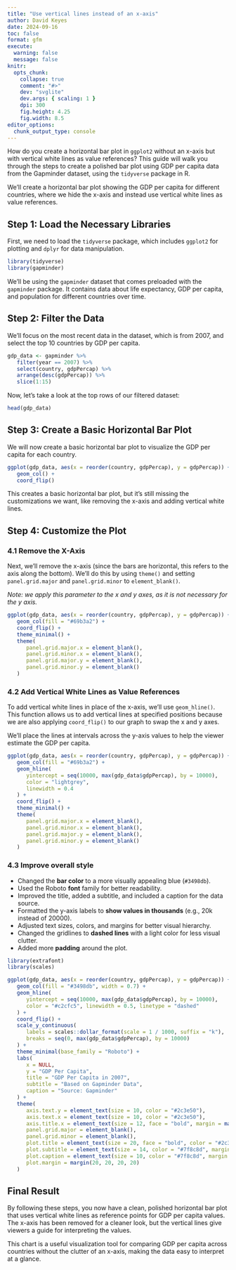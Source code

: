 ```yaml
---
title: "Use vertical lines instead of an x-axis"
author: David Keyes
date: 2024-09-16
toc: false
format: gfm
execute: 
  warning: false
  message: false
knitr:
  opts_chunk:
    collapse: true
    comment: "#>"
    dev: "svglite"
    dev.args: { scaling: 1 }
    dpi: 300
    fig.height: 4.25
    fig.width: 8.5
editor_options: 
  chunk_output_type: console
---
```


How do you create a horizontal bar plot in `ggplot2` without an x-axis but with vertical white lines as value references? This guide will walk you through the steps to create a polished bar plot using GDP per capita data from the Gapminder dataset, using the `tidyverse` package in R.

We'll create a horizontal bar plot showing the GDP per capita for different countries, where we hide the x-axis and instead use vertical white lines as value references.

## Step 1: Load the Necessary Libraries

First, we need to load the `tidyverse` package, which includes `ggplot2` for plotting and `dplyr` for data manipulation.

```r
library(tidyverse)
library(gapminder)
```

We’ll be using the `gapminder` dataset that comes preloaded with the `gapminder` package. It contains data about life expectancy, GDP per capita, and population for different countries over time.

## Step 2: Filter the Data

We’ll focus on the most recent data in the dataset, which is from 2007, and select the top 10 countries by GDP per capita.

```r
gdp_data <- gapminder %>%
   filter(year == 2007) %>%
   select(country, gdpPercap) %>%
   arrange(desc(gdpPercap)) %>%
   slice(1:15)
```

Now, let’s take a look at the top rows of our filtered dataset:

```r
head(gdp_data)
```

## Step 3: Create a Basic Horizontal Bar Plot

We will now create a basic horizontal bar plot to visualize the GDP per capita for each country.

```r
ggplot(gdp_data, aes(x = reorder(country, gdpPercap), y = gdpPercap)) +
   geom_col() +
   coord_flip()
```

This creates a basic horizontal bar plot, but it’s still missing the customizations we want, like removing the x-axis and adding vertical white lines.

## Step 4: Customize the Plot

### 4.1 Remove the X-Axis

Next, we’ll remove the x-axis (since the bars are horizontal, this refers to the axis along the bottom). We’ll do this by using `theme()` and setting `panel.grid.major` and `panel.grid.minor` to `element_blank()`.

_Note: we apply this parameter to the x and y axes, as it is not necessary for the y axis._

```r
ggplot(gdp_data, aes(x = reorder(country, gdpPercap), y = gdpPercap)) +
   geom_col(fill = "#69b3a2") +
   coord_flip() +
   theme_minimal() +
   theme(
      panel.grid.major.x = element_blank(),
      panel.grid.minor.x = element_blank(),
      panel.grid.major.y = element_blank(),
      panel.grid.minor.y = element_blank()
   )
```

### 4.2 Add Vertical White Lines as Value References

To add vertical white lines in place of the x-axis, we'll use `geom_hline()`. This function allows us to add vertical lines at specified positions because we are also applying `coord_flip()` to our graph to swap the x and y axes.

We’ll place the lines at intervals across the y-axis values to help the viewer estimate the GDP per capita.

```r
ggplot(gdp_data, aes(x = reorder(country, gdpPercap), y = gdpPercap)) +
   geom_col(fill = "#69b3a2") +
   geom_hline(
      yintercept = seq(10000, max(gdp_data$gdpPercap), by = 10000),
      color = "lightgrey",
      linewidth = 0.4
   ) +
   coord_flip() +
   theme_minimal() +
   theme(
      panel.grid.major.x = element_blank(),
      panel.grid.minor.x = element_blank(),
      panel.grid.major.y = element_blank(),
      panel.grid.minor.y = element_blank()
   )
```

### 4.3 Improve overall style

- Changed the **bar color** to a more visually appealing blue (`#3498db`).
- Used the Roboto **font** family for better readability.
- Improved the title, added a subtitle, and included a caption for the data source.
- Formatted the y-axis labels to **show values in thousands** (e.g., 20k instead of 20000).
- Adjusted text sizes, colors, and margins for better visual hierarchy.
- Changed the gridlines to **dashed lines** with a light color for less visual clutter.
- Added more **padding** around the plot.

```r
library(extrafont)
library(scales)

ggplot(gdp_data, aes(x = reorder(country, gdpPercap), y = gdpPercap)) +
   geom_col(fill = "#3498db", width = 0.7) +
   geom_hline(
      yintercept = seq(10000, max(gdp_data$gdpPercap), by = 10000),
      color = "#c2cfc5", linewidth = 0.5, linetype = "dashed"
   ) +
   coord_flip() +
   scale_y_continuous(
      labels = scales::dollar_format(scale = 1 / 1000, suffix = "k"),
      breaks = seq(0, max(gdp_data$gdpPercap), by = 10000)
   ) +
   theme_minimal(base_family = "Roboto") +
   labs(
      x = NULL,
      y = "GDP Per Capita",
      title = "GDP Per Capita in 2007",
      subtitle = "Based on Gapminder Data",
      caption = "Source: Gapminder"
   ) +
   theme(
      axis.text.y = element_text(size = 10, color = "#2c3e50"),
      axis.text.x = element_text(size = 10, color = "#2c3e50"),
      axis.title.x = element_text(size = 12, face = "bold", margin = margin(t = 10)),
      panel.grid.major = element_blank(),
      panel.grid.minor = element_blank(),
      plot.title = element_text(size = 20, face = "bold", color = "#2c3e50", margin = margin(b = 10)),
      plot.subtitle = element_text(size = 14, color = "#7f8c8d", margin = margin(b = 20)),
      plot.caption = element_text(size = 10, color = "#7f8c8d", margin = margin(t = 10)),
      plot.margin = margin(20, 20, 20, 20)
   )
```

## Final Result

By following these steps, you now have a clean, polished horizontal bar plot that uses vertical white lines as reference points for GDP per capita values. The x-axis has been removed for a cleaner look, but the vertical lines give viewers a guide for interpreting the values.

This chart is a useful visualization tool for comparing GDP per capita across countries without the clutter of an x-axis, making the data easy to interpret at a glance.